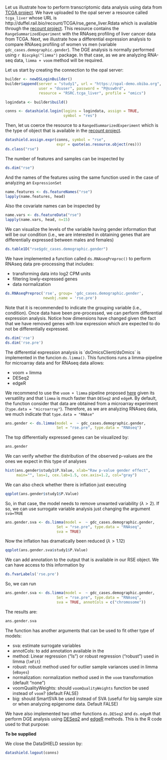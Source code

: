 Let us illustrate how to perform transcriptomic data analysis using data from [TCGA project](https://www.cancer.gov/about-nci/organization/ccg/research/structural-genomics/tcga). We have uploaded to the opal server a resource called `tcga_liver` whose URL is http://duffel.rail.bio/recount/TCGA/rse_gene_liver.Rdata which is available through the [recount project](https://jhubiostatistics.shinyapps.io/recount/). This resource contains the `RangeSummarizedExperiment` with the RNAseq profiling of liver cancer data from TCGA. Next, we illustrate how a differential expression analysis to compare RNAseq profiling of women vs men (variable `gdc_cases.demographic.gender`). The DGE analysis is normally performed using `r Biocpkg("limma")` package. In that case, as we are analyzing RNA-seq data, `limma + voom` method will be required. 

Let us start by creating the connection to the opal server:
  
```r
builder <- newDSLoginBuilder()
builder$append(server = "study1", url = "https://opal-demo.obiba.org", 
               user = "dsuser", password = "P@ssw0rd", 
               resource = "RSRC.tcga_liver", profile = "omics")

logindata <- builder$build()

conns <- datashield.login(logins = logindata, assign = TRUE, 
                          symbol = "res")
```

Then, let us coerce the resource to a `RangedSummarizedExperiment` which is the type of object that is available in the [recount project](https://jhubiostatistics.shinyapps.io/recount/).

```r
datashield.assign.expr(conns, symbol = "rse", 
                       expr = quote(as.resource.object(res)))
ds.class("rse")
```

The number of features and samples can be inspected by

```r
ds.dim("rse")
```

And the names of the features using the same function used in the case of analyzing an `ExpressionSet`

```r
name.features <- ds.featureNames("rse")
lapply(name.features, head)
```

Also the covariate names can be inspected by

```r
name.vars <- ds.featureData("rse")
lapply(name.vars, head, n=15)
```

We can visualize the levels of the variable having gender information that will be our condition (i.e., we are interested in obtaining genes that are differentially expressed between males and females)

```r
ds.table1D("rse$gdc_cases.demographic.gender")
```

We have implemented a function called `ds.RNAseqPreproc()` to perform RNAseq data pre-processing that includes:

- transforming data into log2 CPM units
- filtering lowly-expressed genes
- data normalization

```r
ds.RNAseqPreproc('rse', group= 'gdc_cases.demographic.gender', 
                 newobj.name = 'rse.pre')
```

Note that it is recommended to indicate the grouping variable (i.e., condition). Once data have been pre-processed, we can perform differential expression analysis. Notice how dimensions have changed given the fact that we have removed genes with low expression which are expected to do not be differentially expressed. 

```r
ds.dim('rse')
ds.dim('rse.pre')
```


The differential expression analysis is ´dsOmicsClient/dsOmics´ is implemented in the funcion `ds.limma()`. This functions runs a limma-pipeline for microarray data and for RNAseq data allows: 

- voom + limma
- DESeq2
- edgeR

We recommend to use the `voom + limma` pipeline proposed [here](https://f1000research.com/articles/5-1438/v2) given its versatility and that `limma` is much faster than `DESeq2` and `edgeR`. By default, the function consider that data are obtained from a microarray experiment (`type.data = "microarray"`). Therefore, as we are analyzing RNAseq data, we much indicate that `type.data = "RNAse"`
  
```r
ans.gender <- ds.limma(model =  ~ gdc_cases.demographic.gender, 
                       Set = "rse.pre", type.data = "RNAseq")
```


The top differentially expressed genes can be visualized by:
  
```r
ans.gender
```

We can verify whether the distribution of the observed p-values are the ones we expect in this type of analyses

```r
hist(ans.gender$study1$P.Value, xlab="Raw p-value gender effect",
     main="", las=1, cex.lab=1.5, cex.axis=1.2, col="gray")
```

We can also check whether there is inflation just executing 

```r
qqplot(ans.gender$study1$P.Value)
```

So, in that case, the model needs to remove unwanted variability ($\lambda>2$). If so, we can use surrogate variable analysis just changing the argument `sva=TRUE`

```r
ans.gender.sva <- ds.limma(model =  ~ gdc_cases.demographic.gender, 
                       Set = "rse.pre", type.data = "RNAseq",
                       sva = TRUE)
```

Now the inflation has dramatically been reduced ($\lambda>1.12$)

```r
qqplot(ans.gender.sva$study1$P.Value)
```


We can add annotation to the output that is available in our RSE object. We can have access to this information by

```r
ds.fvarLabels('rse.pre')
``` 
So, we can run

```r
ans.gender.sva <- ds.limma(model =  ~ gdc_cases.demographic.gender, 
                       Set = "rse.pre", type.data = "RNAseq",
                       sva = TRUE, annotCols = c("chromosome"))
```

The results are: 

```r
ans.gender.sva
```

The function has another arguments that can be used to fit other type of models:

- sva: estimate surrogate variables 
- annotCols: to add annotation available in the 
- method: Linear regression ("ls") or robust regression ("robust") used in limma (`lmFit`)
- robust: robust method used for outlier sample variances used in limma (`eBayes`)
- normalization: normalization method used in the `voom` transformation (default "none")
- voomQualityWeights: should `voomQualityWeights` function be used instead of `voom`? (default FALSE)
- big: should SmartSVA be used instead of SVA (useful for big sample size or when analyzing epigenome data. Default FALSE)


We have also implemented two other functions `ds.DESeq2` and `ds.edgeR` that perform DGE analysis using [DESeq2](https://www.bioconductor.org/packages/devel/bioc/vignettes/DESeq2/inst/doc/DESeq2.html) and [edgeR](https://www.bioconductor.org/packages/release/bioc/vignettes/edgeR/inst/doc/edgeRUsersGuide.pdf) methods. This is the R code used to that purpose:
  
**To be supplied**


We close the DataSHIELD session by:
  
```r
datashield.logout(conns)
```

